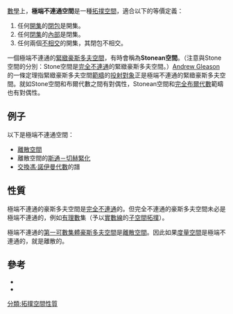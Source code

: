 [[數學|數學]]上，'''極端不連通空間'''是一種[[拓撲空間|拓撲空間]]，適合以下的等價定義：
# 任何[[開集|開集]]的[[閉包_(拓撲學)|閉包]]是開集。
# 任何[[閉集|閉集]]的[[內部|內部]]是閉集。
# 任何兩個[[不相交|不相交]]的開集，其閉包不相交。

一個極端不連通的[[緊緻|緊緻]][[豪斯多夫空間|豪斯多夫空間]]，有時會稱為'''Stonean空間'''。（注意與Stone空間的分別：Stone空間是[[完全不連通空間|完全不連通]]的緊緻豪斯多夫空間。）[[Andrew_Gleason|Andrew Gleason]]的一條定理指緊緻豪斯多夫空間[[範疇_(數學)|範疇]]的[[投射對象|投射對象]]正是極端不連通的緊緻豪斯多夫空間。就如Stone空間和布爾代數之間有對偶性，Stonean空間和[[完全布爾代數|完全布爾代數]]範疇也有對偶性。

==例子==
以下是極端不連通空間：
*[[離散空間|離散空間]]
*離散空間的[[斯通－切赫緊化|斯通－切赫緊化]]
*[[交換馮·諾伊曼代數|交換馮·諾伊曼代數]]的譜

==性質==
極端不連通的豪斯多夫空間是[[完全不連通空間|完全不連通]]的。但完全不連通的豪斯多夫空間未必是極端不連通的，例如[[有理數|有理數]]集（予以[[實數線|實數線]]的[[子空間拓撲|子空間拓撲]]）。

極端不連通的[[第一可數空間|第一可數]][[集體豪斯多夫空間|集體豪斯多夫空間]]是[[離散空間|離散空間]]。因此如果[[度量空間|度量空間]]是極端不連通的，就是離散的。

==參考==
*{{springer|id=E/e037240|title=Extremally-disconnected space|author=A. V. Arkhangelskii}}
*{{cite book| last = Johnstone
  | first = Peter T
  | title = Stone spaces
  | publisher = [[Cambridge_University_Press|CUP]]
  | date = 1982
  | isbn =0-521-23893-5}}


[[分類:拓撲空間性質|分類:拓撲空間性質]]